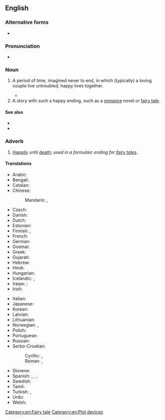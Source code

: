 ==English==

===Alternative forms===
* {{l|en|happily-ever-after}} {{qualifier|especially the noun in attributive use}}

===Pronunciation===
* {{audio|en|en-au-happily ever after.ogg|Audio (AU)}}

===Noun===
{{en-noun}}

# {{lb|en|idiom}} A period of time, imagined never to end, in which (typically) a loving couple live untroubled, happy lives together.
#: {{syn|en|fairy-tale ending}}
#* {{quote-journal|en|work=AV Club|date=13 October 2020|author=Beatrice Loayza|title=Jack London gets an Italian makeover in the tragic and romantic ''Martin Eden''|passage=The couple’s romance, captured with intimate closeups and accompanied by a jaunty Europop soundtrack, is rapturous. But Martin’s increasingly provocative ideas throw a wrench in Elena’s dreams of a '''happily-ever-after'''.}}
# A story with such a happy ending, such as a [[romance]] novel or [[fairy tale]].

====See also====
* {{l|en|fairytalelike}}
* {{l|en|honeymoon period}}

===Adverb===
{{head|en|adverb}}

# {{lb|en|idiomatic|often preceded by "they lived"}} [[happily|Happily]] until [[death]]; ''used in a formulaic ending for [[fairy tale]]s''.
#: {{ux|en|And they lived '''happily ever after'''.}}

====Translations====
{{trans-top|happily until death}}
* Arabic: {{t|ar|وَعَاشُوا عِيشَة سَعِيدَة}}
* Bengali: {{t|bn|এবং তারা পরে সুখে বসবাস করে}}
* Catalan: {{t|ca|i van viure feliços i van menjar anissos}}
* Chinese:
*: Mandarin: {{t-check|cmn|从此，他们过着幸福快乐的日子}}, {{t-check|cmn|從此，他們過著幸福快樂的日子}}
* Czech: {{t|cs|a žili šťastně až do smrti}}
* Danish: {{t|da|og de levede lykkeligt til deres dages ende}}
* Dutch: {{t|nl|en ze leefden nog lang en gelukkig}}
* Estonian: {{t|et|ja kui nad surnud pole, siis elavad nad õnnelikult tänase päevani}}
* Finnish: {{t|fi|onnellisena elämänsä loppuun asti|s}}, {{t|fi|onnellisina elämänsä loppuun asti|p}}
* French: {{t+|fr|ils vécurent heureux et eurent beaucoup d’enfants}}
* German: {{t|de|und wenn sie nicht gestorben sind, dann leben sie noch heute}}
* Goemai: {{t-check|ank|tamtis noe lat/ dok ba muaan yi wa}}
* Greek: {{t+|el|κι έζησαν αυτοί καλά κι εμείς καλύτερα}}
* Gujarati: {{t|gu|અને તેઓ બધા પછી સુખી રહેતા હતા}}
* Hebrew: {{t|he|[[בְּאוֹשֶׁר וָעוֹשֶׁר]] [[עַד עֶצֶם הַיּוֹם הַזֶּה]]|tr=beósher va'ósher 'ad 'étzem hayóm hazé}}
* Hindi: {{t|hi|उसके बाद वे ख़ुशी ख़ुशी रहने लगे}}
* Hungarian: {{t|hu|és boldogan éltek, míg meg nem haltak}}
* Icelandic: {{t|is|og þau lifðu vel og lengi}}, {{t|is|Og þau lifðu hamingjusöm til æviloka}}
* Iraqw: {{t-check|irk|aa fák}}; {{t-check|irk|a-n ti'itá-r akóo doo-rén na alki'íit}}
* Irish: {{t|ga|agus bhí siad go léir ina gcónaí go sona sásta riamh}}
{{trans-mid}}
* Italian: {{t|it|e vissero per sempre felici e contenti}}
* Japanese: {{t+|ja|めでたしめでたし|tr=medetashi medetashi|sc=Jpan}}
* Korean: {{t|ko|그들은 행복하게 오래 오래 살았답니다}}
* Latvian: {{t|lv|un viņi dzīvoja ilgi un laimīgi}}
* Lithuanian: {{t|lt|ir jie gyveno ilgai ir laimingai}}
* Norwegian: {{t|no|og så levde de lykkelig alle sine dager}}, {{t|no|og er de ikke døde, så lever de ennå}}
* Polish: {{t|pl|i żyli długo i szczęśliwie}}
* Portuguese: {{t|pt|[[feliz]]/[[felizes]] [[para sempre]]}}
* Russian: {{t|ru|и жили они́ до́лго и счастливо}}
* Serbo-Croatian:
*: Cyrillic: {{t|sh|и живјели су дуго и сретно|sc=Cyrl}}, {{t|sh|и живели су срећно до краја живота|sc=Cyrl}}
*: Roman: {{t|sh|i živjeli su dugo i sretno}}, {{t|sh|i živeli su srećno do kraja života}}
* Slovene: {{t|sl|in živeli so srečno do konca svojih dni}}
* Spanish: {{t|es|Y vivieron felices y comieron perdices}}, {{t|es|Y colorín colorado, este cuento se ha acabado}}, {{t|es|Y vivieron felices por siempre jamás}}, {{t|es|Y vivieron felices el resto de sus días}}
* Swedish: {{t|sv|och så levde de lyckliga i alla sina dagar}}
* Tamil: {{t|ta|அவர்கள் மகிழ்ச்சியுடன் வாழ்ந்தார்கள்}}
* Turkish: {{t|tr|ve hayatlarının sonuna kadar mutlu yaşadılar}}, {{t|tr|ve sonsuza kadar mutlu yaşadılar}}
* Urdu: {{t|ur|اس کے بعد وہ خوشی خوشی رہنے لگے|tr=us ke bād ve xuśī xuśī rahne lage}}
* Welsh: {{t|cy|ac roeddent i gyd yn byw'n hapus byth wedyn}}
{{trans-bottom}}

[[Category:en:Fairy tale]]
[[Category:en:Plot devices]]